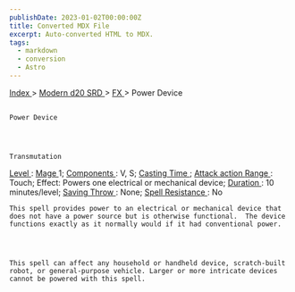 ```yaml
---
publishDate: 2023-01-02T00:00:00Z
title: Converted MDX File
excerpt: Auto-converted HTML to MDX.
tags:
  - markdown
  - conversion
  - Astro
---
```


[
Index
](-index) >
[
Modern d20 SRD
](modern-d20-srd-index) >
[
FX
](modern-d20-srd-fx-index) > Power Device

##

    Power Device




    Transmutation

[
Level
](modern-d20-srd-fx-level)
:
[
Mage
](modern-d20-srd-classes-advanced-mage)
1;
[
Components
](modern-d20-srd-fx-components)
: V, S;
[
Casting Time
](modern-d20-srd-fx-casting-time)
;
[
Attack action
](modern-d20-srd-combat-attack-actions)
[
Range
](modern-d20-srd-fx-range)
: Touch; Effect: Powers one electrical or mechanical device;
[
Duration
](modern-d20-srd-fx-duration)
: 10 minutes/level;
[
Saving Throw
](modern-d20-srd-basics-saving-throws)
: None;
[
Spell Resistance
](modern-d20-srd-special-abilities-spell-resistance)
: No

    This spell provides power to an electrical or mechanical device that does not have a power source but is otherwise functional.  The device functions exactly as it normally would if it had conventional power.




    This spell can affect any household or handheld device, scratch-built robot, or general-purpose vehicle. Larger or more intricate devices cannot be powered with this spell.
